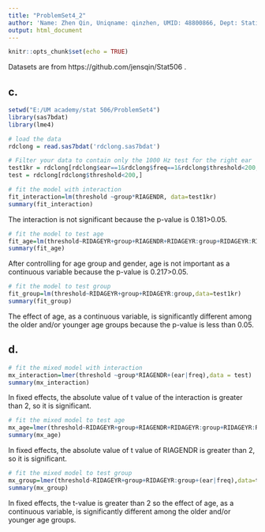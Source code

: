 ---
title: "ProblemSet4_2"
author: 'Name: Zhen Qin, Uniqname: qinzhen, UMID: 48800866, Dept: Statistics'
output: html_document
---

```{r setup, include=FALSE}
knitr::opts_chunk$set(echo = TRUE)
```

Datasets are from https://github.com/jensqin/Stat506 .

## c.

```{r, message=FALSE, warning=FALSE}
setwd("E:/UM academy/stat 506/ProblemSet4")
library(sas7bdat)
library(lme4)

# load the data
rdclong = read.sas7bdat('rdclong.sas7bdat')

# Filter your data to contain only the 1000 Hz test for the right ear
test1kr = rdclong[rdclong$ear==1&rdclong$freq==1&rdclong$threshold<200,]
test = rdclong[rdclong$threshold<200,]
```

```{r}
# fit the model with interaction
fit_interaction=lm(threshold ~group*RIAGENDR, data=test1kr)
summary(fit_interaction)
```

The interaction is not significant because the p-value is 0.181>0.05.

```{r}
# fit the model to test age
fit_age=lm(threshold~RIDAGEYR+group+RIAGENDR+RIDAGEYR:group+RIDAGEYR:RIAGENDR,data=test1kr)
summary(fit_age)
```

After controlling for age group and gender, age is not important as a continuous variable because the p-value is 0.217>0.05.

```{r}
# fit the model to test group 
fit_group=lm(threshold~RIDAGEYR+group+RIDAGEYR:group,data=test1kr)
summary(fit_group)
```

The effect of age, as a continuous variable, is significantly different among the older and/or younger age groups because the p-value is less than 0.05.

## d.

```{r}
# fit the mixed model with interaction
mx_interaction=lmer(threshold ~group*RIAGENDR+(ear|freq),data = test)
summary(mx_interaction)
```

In fixed effects, the absolute value of t value of the interaction is greater than 2, so it is significant.

```{r}
# fit the mixed model to test age
mx_age=lmer(threshold~RIDAGEYR+group+RIAGENDR+RIDAGEYR:group+RIDAGEYR:RIAGENDR+(ear|freq),data=test)
summary(mx_age)
```

In fixed effects, the absolute value of t value of RIAGENDR is greater than 2, so it is significant.

```{r}
# fit the mixed model to test group
mx_group=lmer(threshold~RIDAGEYR+group+RIDAGEYR:group+(ear|freq),data=test)
summary(mx_group)
```

In fixed effects, the t-value is greater than 2 so the effect of age, as a continuous variable, is significantly different among the older and/or younger age groups.